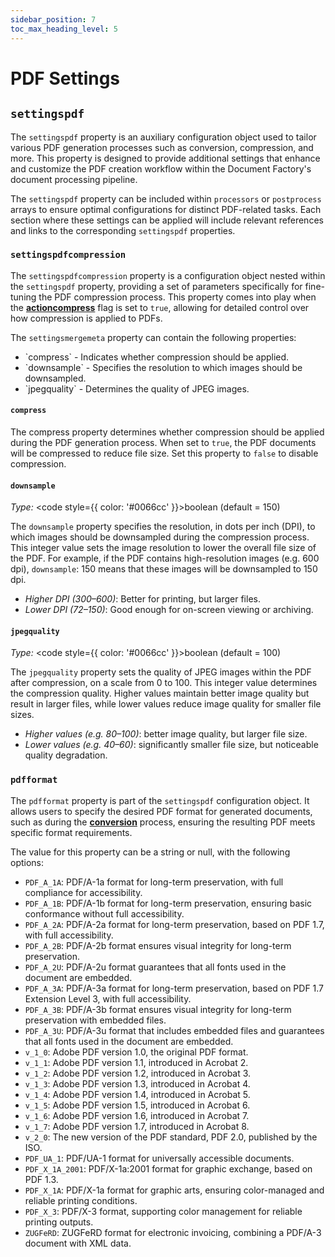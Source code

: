 ```yaml
---
sidebar_position: 7
toc_max_heading_level: 5
---
```



# PDF Settings

## `settingspdf`

The `settingspdf` property is an auxiliary configuration object used to tailor various PDF generation processes such
as conversion, compression, and more. This property is designed to provide additional settings that enhance and customize
the PDF creation workflow within the Document Factory's document processing pipeline.

The `settingspdf` property can be included within `processors` or `postprocess` arrays to ensure optimal configurations
for distinct PDF-related tasks. Each section where these settings can be applied will include relevant references
and links to the corresponding `settingspdf` properties.

### `settingspdfcompression`

The `settingspdfcompression` property is a configuration object nested within the `settingspdf` property,
providing a set of parameters specifically for fine-tuning the PDF compression process. This property comes into play
when the [**actioncompress**](docs/pipeline/processors/compress.mdx) flag is set to `true`, allowing for detailed control
over how compression is applied to PDFs.

The `settingsmergemeta` property can contain the following properties:

- <Link to="#compress">`compress`</Link> - Indicates whether compression should be applied.
- <Link to="#downsample">`downsample`</Link> - Specifies the resolution to which images should be downsampled.
- <Link to="#jpegquality">`jpegquality`</Link> - Determines the quality of JPEG images.

#### `compress`

The compress property determines whether compression should be applied during the PDF generation process.
When set to `true`, the PDF documents will be compressed to reduce file size. Set this property to `false` to disable compression.

#### `downsample`

*Type:* <code style={{ color: '#0066cc' }}>boolean (default = 150)</code>

The `downsample` property specifies the resolution, in dots per inch (DPI), to which images should be downsampled during
the compression process. This integer value sets the image resolution to lower the overall file size of the PDF.
For example, if the PDF contains high-resolution images (e.g. 600 dpi), `downsample`: 150 means that these images will be
downsampled to 150 dpi.

- *Higher DPI (300–600)*: Better for printing, but larger files.
- *Lower DPI (72–150)*: Good enough for on-screen viewing or archiving.

#### `jpegquality`

*Type:* <code style={{ color: '#0066cc' }}>boolean (default = 100)</code>

The `jpegquality` property sets the quality of JPEG images within the PDF after compression, on a scale from 0 to 100.
This integer value determines the compression quality. Higher values maintain better image quality but result in larger files,
while lower values reduce image quality for smaller file sizes.

- *Higher values (e.g. 80–100)*: better image quality, but larger file size.
- *Lower values (e.g. 40–60)*: significantly smaller file size, but noticeable quality degradation.

### `pdfformat`

The `pdfformat` property is part of the `settingspdf` configuration object. It allows users to specify the desired
PDF format for generated documents, such as during the [**conversion**](docs/pipeline/processors/convert.mdx) process,
ensuring the resulting PDF meets specific format requirements.

The value for this property can be a string or null, with the following options:

- `PDF_A_1A`: PDF/A-1a format for long-term preservation, with full compliance for accessibility.
- `PDF_A_1B`: PDF/A-1b format for long-term preservation, ensuring basic conformance without full accessibility.
- `PDF_A_2A`: PDF/A-2a format for long-term preservation, based on PDF 1.7, with full accessibility.
- `PDF_A_2B`: PDF/A-2b format ensures visual integrity for long-term preservation.
- `PDF_A_2U`: PDF/A-2u format guarantees that all fonts used in the document are embedded.
- `PDF_A_3A`: PDF/A-3a format for long-term preservation, based on PDF 1.7 Extension Level 3, with full accessibility.
- `PDF_A_3B`: PDF/A-3b format ensures visual integrity for long-term preservation with embedded files.
- `PDF_A_3U`: PDF/A-3u format that includes embedded files and guarantees that all fonts used in the document are embedded.
- `v_1_0`: Adobe PDF version 1.0, the original PDF format.
- `v_1_1`: Adobe PDF version 1.1, introduced in Acrobat 2.
- `v_1_2`: Adobe PDF version 1.2, introduced in Acrobat 3.
- `v_1_3`: Adobe PDF version 1.3, introduced in Acrobat 4.
- `v_1_4`: Adobe PDF version 1.4, introduced in Acrobat 5.
- `v_1_5`: Adobe PDF version 1.5, introduced in Acrobat 6.
- `v_1_6`: Adobe PDF version 1.6, introduced in Acrobat 7.
- `v_1_7`: Adobe PDF version 1.7, introduced in Acrobat 8.
- `v_2_0`: The new version of the PDF standard, PDF 2.0, published by the ISO.
- `PDF_UA_1`: PDF/UA-1 format for universally accessible documents.
- `PDF_X_1A_2001`: PDF/X-1a:2001 format for graphic exchange, based on PDF 1.3.
- `PDF_X_1A`: PDF/X-1a format for graphic arts, ensuring color-managed and reliable printing conditions.
- `PDF_X_3`: PDF/X-3 format, supporting color management for reliable printing outputs.
- `ZUGFeRD`: ZUGFeRD format for electronic invoicing, combining a PDF/A-3 document with XML data.
